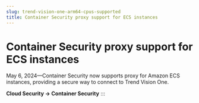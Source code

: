 ```yaml
---
slug: trend-vision-one-arm64-cpus-supported
title: Container Security proxy support for ECS instances
---
```

# Container Security proxy support for ECS instances

May 6, 2024—Container Security now supports proxy for Amazon ECS instances, providing a secure way to connect to Trend Vision One.

**Cloud Security → Container Security**
:::
